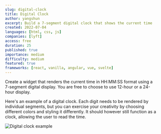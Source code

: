 ```yaml
---
slug: digital-clock
title: Digital Clock
author: yangshun
excerpt: Build a 7-segment digital clock that shows the current time
created: 2022-07-04
languages: [html, css, js]
companies: [lyft]
access: free
duration: 25
published: true
importance: medium
difficulty: medium
featured: true
frameworks: [react, vanilla, angular, vue, svelte]
---
```


Create a widget that renders the current time in HH:MM:SS format using a 7-segment digital display. You are free to choose to use 12-hour or a 24-hour display.

Here's an example of a digital clock. Each digit needs to be rendered by individual segments, but you can exercise your creativity by choosing different colors and styling it differently. It should however still function as a clock, allowing the user to read the time.

![Digital clock example](/img/questions/digital-clock/digital-clock-example.jpg)

